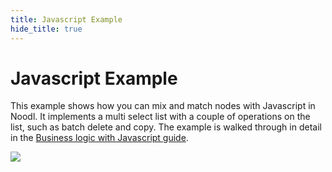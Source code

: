 ```yaml
---
title: Javascript Example
hide_title: true
---
```


# Javascript Example

This example shows how you can mix and match nodes with Javascript in Noodl. It implements a multi select list with a couple of operations on the list, such as batch delete and copy.
The example is walked through in detail in the [Business logic with Javascript guide](/docs/guides/business-logic/client-side-biz-logic-js).

<div className="ndl-image-with-background m">

![](/library/examples/javascript-example/final-1.png)

<ImportButton zip="/library/examples/javascript-example/biz-logic-js.zip" name="Mapbox Example" thumb="/library/examples/javascript-example/final-1.png" />

</div>